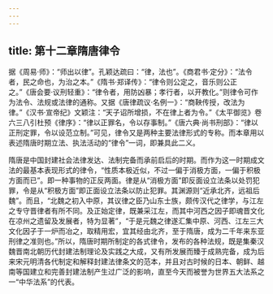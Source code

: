 ```yaml
---
---
---
```

title: 第十二章隋唐律令
---







据《周易·师》：“师出以律”。孔颖达疏曰：“律，法也”。《商君书·定分》：“法令者，民之命也，为治之本。”《隋书·郑译传》：“律令则公定之，音乐则公正之。”《唐会要·议刑轻重》：“律令者，用防凶暴；孝行者，以开教化。”则律令可作为法令、法规或法律的通称。又据《唐律疏议·名例一》：“商鞅传授，改法为律。”《汉书·宣帝纪》文颖注：“天子诏所增损，不在律上者为令。”《太平御览》卷六三八引杜预《律序》：“律以正罪名，令以存事制。”《唐六典·尚书刑部》：“律以正刑定罪，令以设范立制。”可见，律令又是两种主要法律形式的专称。而本章用以表述隋唐时期立法、执法活动的“律令”一词，即兼具此二义。

隋唐是中国封建社会法律发达、法制完备而承前启后的时期。而作为这一时期成文法的最基本表现形式的律令，“性质本极近似，不过一偏于消极方面，一偏于积极方面而已”。即一种事物的正反两面。律是从“消极方面”即反面设立法条以处罚犯罪，令是从“积极方面”即正面设立法条以防止犯罪。其渊源则“近承北齐，远祖后魏”。而且，“北魏之初入中原，其议律之臣乃山东士族，颇传汉代之律学，与江左之专守晋律者有所不同。及正始定律，既兼采江左，而其中河西之因子即魂晋文化在凉州之遗留及发展者，特为显著”，“于是元魏之律遂汇集中原、河西、江左三大文化因子于一炉而冶之，取精用宏，宜其经由北齐，至于隋唐，成为二千年来东亚刑律之准则也。”所以，隋唐时期所制定的各式律令，发布的各种法规，既是集秦汉魏晋南北朝历代封建法制理论及实践之大成，又有所发展而臻于成熟完备，成为后来宋元明清各代制定和解释封建法律条文的范本，并且对古时候的日本、朝鲜、越南等国建立和完善封建法制产生过广泛的影响，直至今天而被誉为世界五大法系之一“中华法系”的代表。